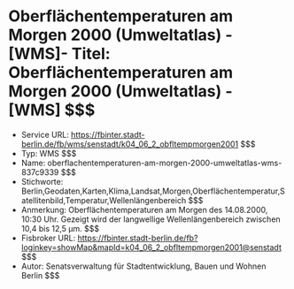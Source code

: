 # Oberflächentemperaturen am Morgen 2000 (Umweltatlas) - [WMS]- Titel: Oberflächentemperaturen am Morgen 2000 (Umweltatlas) - [WMS] $$$
- Service URL: https://fbinter.stadt-berlin.de/fb/wms/senstadt/k04_06_2_obfltempmorgen2001 $$$
- Typ: WMS $$$
- Name: oberflachentemperaturen-am-morgen-2000-umweltatlas-wms-837c9339 $$$
- Stichworte: Berlin,Geodaten,Karten,Klima,Landsat,Morgen,Oberflächentemperatur,Satellitenbild,Temperatur,Wellenlängenbereich $$$
- Anmerkung: Oberflächentemperaturen am Morgen des 14.08.2000, 10:30 Uhr. Gezeigt wird der langwellige Wellenlängenbereich zwischen 10,4 bis 12,5 µm. $$$
- Fisbroker URL: https://fbinter.stadt-berlin.de/fb?loginkey=showMap&mapId=k04_06_2_obfltempmorgen2001@senstadt $$$
- Autor: Senatsverwaltung für Stadtentwicklung, Bauen und Wohnen Berlin $$$
